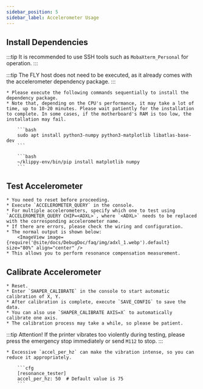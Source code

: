 ```yaml
---
sidebar_position: 5
sidebar_label: Accelerometer Usage
---
```


## Install Dependencies

:::tip
It is recommended to use SSH tools such as `MobaXterm_Personal` for operation.
:::

:::tip
The FLY host does not need to be executed, as it already comes with the accelerometer dependency package.
:::

    * Please execute the following commands sequentially to install the dependency package.
    * Note that, depending on the CPU's performance, it may take a lot of time, up to 10-20 minutes. Please wait patiently for the installation to complete. In some cases, if the motherboard's RAM is too low, the installation may fail.

        ```bash
        sudo apt install python3-numpy python3-matplotlib libatlas-base-dev
        ```

        ```bash
        ~/klippy-env/bin/pip install matplotlib numpy
        ```

## Test Accelerometer

    * You need to reset before proceeding.
    * Execute `ACCELEROMETER_QUERY` in the console.
    * For multiple accelerometers, specify which one to test using `ACCELEROMETER_QUERY CHIP=<ADXL>`, where `<ADXL>` needs to be replaced with the corresponding accelerometer name.
    * If there are errors, please check the wiring and configuration.
    * The normal output is shown below:
        <ImageView image={require('@site/docs/DebugDoc/faq/img/adxl_1.webp').default} size="80%" align="center" />
    * This allows you to perform resonance compensation measurement.

## Calibrate Accelerometer

    * Reset.
    * Enter `SHAPER_CALIBRATE` in the console to start automatic calibration of X, Y.
    * After calibration is complete, execute `SAVE_CONFIG` to save the data.
    * You can also use `SHAPER_CALIBRATE AXIS=X` to automatically calibrate one axis.
    * The calibration process may take a while, so please be patient.

:::tip
Attention! If the printer vibrates too violently during testing, please press the emergency stop immediately or send `M112` to stop.
:::

    * Excessive `accel_per_hz` can make the vibration intense, so you can reduce it appropriately.

        ```cfg
        [resonance_tester]
        accel_per_hz: 50  # Default value is 75
        ```
